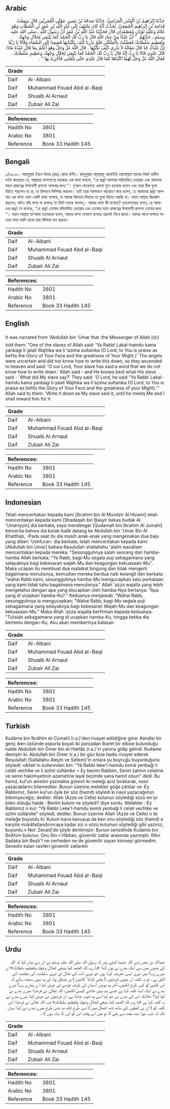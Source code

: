 ## Arabic


<div dir="rtl" lang="ar" style={{fontSize:'larger',backgroundColor:'#f8f9fa',padding:20}}>
حَدَّثَنَا إِبْرَاهِيمُ بْنُ الْمُنْذِرِ الْحِزَامِيُّ، حَدَّثَنَا صَدَقَةُ بْنُ بَشِيرٍ، مَوْلَى الْعُمَرِيِّينَ قَالَ سَمِعْتُ قُدَامَةَ بْنَ إِبْرَاهِيمَ الْجُمَحِيَّ، يُحَدِّثُ أَنَّهُ كَانَ يَخْتَلِفُ إِلَى عَبْدِ اللَّهِ بْنِ عُمَرَ بْنِ الْخَطَّابِ وَهُوَ غُلاَمٌ وَعَلَيْهِ ثَوْبَانِ مُعَصْفَرَانِ قَالَ فَحَدَّثَنَا عَبْدُ اللَّهِ بْنُ عُمَرَ أَنَّ رَسُولَ اللَّهِ ـ صلى الله عليه وسلم ـ حَدَّثَهُمْ ‏ "‏ أَنَّ عَبْدًا مِنْ عِبَادِ اللَّهِ قَالَ يَا رَبِّ لَكَ الْحَمْدُ كَمَا يَنْبَغِي لِجَلاَلِ وَجْهِكَ وَلِعَظِيمِ سُلْطَانِكَ فَعَضَّلَتْ بِالْمَلَكَيْنِ فَلَمْ يَدْرِيَا كَيْفَ يَكْتُبَانِهَا فَصَعِدَا إِلَى السَّمَاءِ وَقَالاَ يَا رَبَّنَا إِنَّ عَبْدَكَ قَدْ قَالَ مَقَالَةً لاَ نَدْرِي كَيْفَ نَكْتُبُهَا ‏.‏ قَالَ اللَّهُ عَزَّ وَجَلَّ وَهُوَ أَعْلَمُ بِمَا قَالَ عَبْدُهُ مَاذَا قَالَ عَبْدِي قَالاَ يَا رَبِّ إِنَّهُ قَالَ يَا رَبِّ لَكَ الْحَمْدُ كَمَا يَنْبَغِي لِجَلاَلِ وَجْهِكَ وَعَظِيمِ سُلْطَانِكَ ‏.‏ فَقَالَ اللَّهُ عَزَّ وَجَلَّ لَهُمَا اكْتُبَاهَا كَمَا قَالَ عَبْدِي حَتَّى يَلْقَانِي فَأَجْزِيَهُ بِهَا ‏"‏ ‏.‏
</div>
<div style={{backgroundColor:'#f8f9fa',padding:20, marginBottom: 10}}><table> <thead> <tr> <th>Grade</th> <th></th> </tr> </thead> <tbody> <tr><td>Daif</td><td>Al-Albani</td></tr><tr><td>Daif</td><td>Muhammad Fouad Abd al-Baqi</td></tr><tr><td>Daif</td><td>Shuaib Al Arnaut</td></tr><tr><td>Daif</td><td>Zubair Ali Zai</td></tr></tbody></table><table> <thead> <tr> <th>References:</th> <th></th> </tr> </thead> <tbody><tr><td>Hadith No</td><td>3801</td></tr><tr><td>Arabic No</td><td>3801</td></tr><tr><td>Reference</td><td>Book 33 Hadith 145</td></tr></tbody></table></div>

## Bengali


<div dir="ltr" lang="bn" style={{fontSize:'larger',backgroundColor:'#f8f9fa',padding:20}}>
২/৩৮০১। আবদুল্লাহ ইবনে উমার (রাঃ) থেকে বর্ণিত। রাসূলুল্লাহ সাল্লাল্লাহু আলাইহি ওয়াসাল্লাম তাদের নিকট হাদীস বর্ণনা করেছেন যে, আল্লাহর বান্দাগণের মধ্যকার এক বান্দা বললো, ‘‘হে প্রভু! আপনার মহিমান্বিত চেহারার এবং আপনার মহান রাজত্বের উপযোগী প্রশংসা আপনার জন্য ’’। দু’জন ফেরেশতা একথা শুনে হতবাক হলেন এবং তারা ঠিক বুঝে উঠতে পারলেন না যে, তা কিভাবে লিপিবদ্ধ করবেন। তাই তারা আসমানে আরোহণ করে বলেন, হে আমাদের প্রভু! আপনার এক বান্দা এমন একটি বাক্য বলেছে, যা আমরা কিভাবে লিখবো তা বুঝে উঠতে পারছি না। মহান আল্লাহ জিজ্ঞেস করলেন, যদিও তাঁর বান্দা যা বলেছে তা তিনি সম্যক অবগত,- আমার বান্দা কী বলেছে? ফেরেশতাদ্বয় বলেন, হে আমাদের প্রভু! সে বলেছে, ‘‘হে প্রভু! তোমার মহিমান্বিত চেহারার এবং তোমার মহান রাজত্বের উপযোগী প্রশংসা তোমার জন্য ’’। মহান আল্লাহ তা‘আলা তাদেরকে বলেন, আমার বান্দা যেভাবে বলেছে তদ্রূপই লিখে রাখো। আমার সাথে সাক্ষাত লাভের সময় আমি তাকে তার বিনিময় দান করবো।
</div>
<div style={{backgroundColor:'#f8f9fa',padding:20, marginBottom: 10}}><table> <thead> <tr> <th>Grade</th> <th></th> </tr> </thead> <tbody> <tr><td>Daif</td><td>Al-Albani</td></tr><tr><td>Daif</td><td>Muhammad Fouad Abd al-Baqi</td></tr><tr><td>Daif</td><td>Shuaib Al Arnaut</td></tr><tr><td>Daif</td><td>Zubair Ali Zai</td></tr></tbody></table><table> <thead> <tr> <th>References:</th> <th></th> </tr> </thead> <tbody><tr><td>Hadith No</td><td>3801</td></tr><tr><td>Arabic No</td><td>3801</td></tr><tr><td>Reference</td><td>Book 33 Hadith 145</td></tr></tbody></table></div>

## English


<div dir="ltr" lang="en" style={{fontSize:'larger',backgroundColor:'#f8f9fa',padding:20}}>
It was narrated from 'Abdullah bin 'Umar that :the Messenger of Allah (ﷺ) told them: "One of the slaves of Allah said: 'Ya Rabb! Lakal-hamdu kama yanbagi li-jalali Wajhika wa li 'azima sultanika (O Lord, to You is praise as befits the Glory of Your Face and the greatness of Your Might.)' The angels were uncertain and did not know how to write this down, so they ascended to heaven and said: 'O our Lord, Your slave has said a word that we do not know how to write down.' Allah said - and He knows best what His slave said - 'What did My slave say?' They said: 'O Lord, he said "Ya Rabb! Lakal-hamdu kama yanbagi li-jalali Wajhika wa li'azima sultanika (O Lord, to You is praise as befits the Glory of Your Face and the greatness of your Might).'" Allah said to them: 'Write it down as My slave said it, until he meets Me and I shall reward him for it
</div>
<div style={{backgroundColor:'#f8f9fa',padding:20, marginBottom: 10}}><table> <thead> <tr> <th>Grade</th> <th></th> </tr> </thead> <tbody> <tr><td>Daif</td><td>Al-Albani</td></tr><tr><td>Daif</td><td>Muhammad Fouad Abd al-Baqi</td></tr><tr><td>Daif</td><td>Shuaib Al Arnaut</td></tr><tr><td>Daif</td><td>Zubair Ali Zai</td></tr></tbody></table><table> <thead> <tr> <th>References:</th> <th></th> </tr> </thead> <tbody><tr><td>Hadith No</td><td>3801</td></tr><tr><td>Arabic No</td><td>3801</td></tr><tr><td>Reference</td><td>Book 33 Hadith 145</td></tr></tbody></table></div>

## Indonesian


<div dir="ltr" lang="id" style={{fontSize:'larger',backgroundColor:'#f8f9fa',padding:20}}>
Telah menceritakan kepada kami [ibrahim bin Al Mundzir Al Hizami] telah menceritakan kepada kami [Shadaqah bin Basyir bekas budak Al 'Umariyyin] dia berkata; saya mendengar [Qudamah bin Ibrahim Al Jumahi] bercerita bahwa dia bolak-balik datang ke Abdullah bin 'Umar Bin Al Khatthab, -Pada saat itu dia masih anak-anak yang mengenakan dua baju yang diberi 'Ushfuran- dia berkata; telah menceritakan kepada kami [Abdullah bin Umar] bahwa Rasulullah shallallahu 'alaihi wasallam menceritakan kepada mereka: "Sesungguhnya salah seorang dari hamba-hamba Allah berkata; "Ya Rabb, bagi-Mu segala puji sebagaimana yang selayaknya bagi kebesaran wajah-Mu dan keagungan kekuasaan-Mu". Maka ucapan itu membuat dua malaikat bingung dan tidak mengerti bagaimana menulisnya, kemudian mereka berdua naik kelangit dan berkata: "wahai Rabb kami, sesungguhnya hamba-Mu mengucapkan satu perkataan yang kami tidak tahu bagaimana menulisnya." Allah 'azza wajalla yang lebih mengetahui dengan apa yang diucapkan oleh hamba-Nya bertanya: "Apa yang di ucapkan hamba-Ku?." Keduanya menjawab: "Wahai Rabb, sesungguhnya ia mengucapkan; "Wahai Rabb, bagi-Mu segala puji sebagaimana yang selayaknya bagi kebesaran Wajah-Mu dan keagungan kekuasaan-Mu." Maka Allah 'azza wajalla berfirman kepada keduanya: "Tulislah sebagaimana yang di ucapkan hamba-Ku, hingga ketika dia bertemu dengan-Ku, Aku akan memberinya balasan
</div>
<div style={{backgroundColor:'#f8f9fa',padding:20, marginBottom: 10}}><table> <thead> <tr> <th>Grade</th> <th></th> </tr> </thead> <tbody> <tr><td>Daif</td><td>Al-Albani</td></tr><tr><td>Daif</td><td>Muhammad Fouad Abd al-Baqi</td></tr><tr><td>Daif</td><td>Shuaib Al Arnaut</td></tr><tr><td>Daif</td><td>Zubair Ali Zai</td></tr></tbody></table><table> <thead> <tr> <th>References:</th> <th></th> </tr> </thead> <tbody><tr><td>Hadith No</td><td>3801</td></tr><tr><td>Arabic No</td><td>3801</td></tr><tr><td>Reference</td><td>Book 33 Hadith 145</td></tr></tbody></table></div>

## Turkish


<div dir="ltr" lang="tr" style={{fontSize:'larger',backgroundColor:'#f8f9fa',padding:20}}>
Kudâme bin îbrâhîm el-Cümahî (r.a.)'den rivayet edildiğine göre: Kendisi bir genç iken üstünde aspurla boyalı iki parçadan İbaret bir elbise bulunduğu halde Abdullah bin Ömer bin el-Hattâb (r.a.)'ın yanına gidip gelirdi. Kudame demiştir ki: Abdullah bin Ömer (r.a.) bir gün bize hadis rivayet ederek Resulullah (Sallallahu Aleyhi ve Sellem)'in onlara şu buyruğu buyurduğunu söyledi: «Allah'ın kullarından biri: "Yâ Rabbi leke'l-hamdu kemâ yenbaği li celâli vechike ve li azîmi sültânike = Ey benim Rabbim, Senin zatının celaline ve senin hakimiyetinin azametine layık biçimde sana hamd olsun" dedi. Bu hamd, kul'un amelini yazmakla görevli iki meleği aciz bırakarak, nasıl yazacaklarını bilemediler. Bunun üzerine melekler göğe çıktılar ve: Ey Rabbımız, Senin kul'un öyle bir söz (hamd) söyledi ki nasıl yazacağımızı bilemiyeceğiz, dediler. Allah (Azze ve Celle) kulunun söylediği sözü en iyi bilen olduğu halde : Benîm kulum ne söyledi? diye sordu. Melekler : Ey Rabbimiz o kul: "Yâ Rabbi Leke'l-hamdu kemâ yenbaği li celali vechike ve azîmi sültânike" söyledi, dediler. Bunun üzerine Allah (Azze ve Celle) o iki meleğe buyurdu ki: Kulum bana kavuşup da ben onu söylediği söz (hamd) e karşılık mükâfatlandırıncaya kadar siz o sözü kulumun söylediği gibi yazınız, buyurdu.» Not: Zevaid'de şöyle denilmiştir: Bunun senedinde Kudame bın İbrAhim bulunur. Onu İbn-i Hibban, güvenilir zatlar arasında yazmıştır. RAvi Sadaka bin BeşIr'! ne cerheden ne de güvenilir sayan kimseyi görmedim. Senedin kalan ravileri güvenilir zatlarelır
</div>
<div style={{backgroundColor:'#f8f9fa',padding:20, marginBottom: 10}}><table> <thead> <tr> <th>Grade</th> <th></th> </tr> </thead> <tbody> <tr><td>Daif</td><td>Al-Albani</td></tr><tr><td>Daif</td><td>Muhammad Fouad Abd al-Baqi</td></tr><tr><td>Daif</td><td>Shuaib Al Arnaut</td></tr><tr><td>Daif</td><td>Zubair Ali Zai</td></tr></tbody></table><table> <thead> <tr> <th>References:</th> <th></th> </tr> </thead> <tbody><tr><td>Hadith No</td><td>3801</td></tr><tr><td>Arabic No</td><td>3801</td></tr><tr><td>Reference</td><td>Book 33 Hadith 145</td></tr></tbody></table></div>

## Urdu


<div dir="rtl" lang="ur" style={{fontSize:'larger',backgroundColor:'#f8f9fa',padding:20}}>
عبداللہ بن عمر رضی اللہ عنہما کہتے ہیں کہ رسول اللہ صلی اللہ علیہ وسلم نے ان سے بیان کیا کہ اللہ کے بندوں میں سے ایک بندے نے یوں کہا: «يا رب لك الحمد كما ينبغي لجلال وجهك ولعظيم سلطانك» اے میرے رب! میں تیری ایسی تعریف کرتا ہوں جو تیری ذات کے جلال اور تیری سلطنت کی عظمت کے لائق ہے ، تو یہ کلمہ ان دونوں فرشتوں ( یعنی کراما ً کاتبین ) پر مشکل ہوا، اور وہ نہیں سمجھ سکے کہ اس کلمے کو کس طرح لکھیں، آخر وہ دونوں آسمان کی طرف چڑھے اور عرض کیا: اے ہمارے رب! تیرے بندے نے ایک ایسا کلمہ کہا ہے جسے ہم نہیں جانتے کیسے لکھیں، اللہ تعالیٰ نے فرمایا: میرے بندے نے کیا کہا؟ حالانکہ اس کے بندے نے جو کہا اسے وہ خوب جانتا ہے، ان فرشتوں نے عرض کیا: تیرے بندے نے یہ کلمہ کہا ہے «يا رب لك الحمد كما ينبغي لجلال وجهك ولعظيم سلطانك» تب اللہ تعالیٰ نے فرمایا: اس کلمہ کو ( ان ہی لفظوں کے ساتھ نامہ اعمال میں ) اسی طرح لکھ دو جس طرح میرے بندے نے کہا: یہاں تک کہ جب میرا بندہ مجھ سے ملے گا تو میں اس وقت اس کو اس کا بدلہ دوں گا ۔
</div>
<div style={{backgroundColor:'#f8f9fa',padding:20, marginBottom: 10}}><table> <thead> <tr> <th>Grade</th> <th></th> </tr> </thead> <tbody> <tr><td>Daif</td><td>Al-Albani</td></tr><tr><td>Daif</td><td>Muhammad Fouad Abd al-Baqi</td></tr><tr><td>Daif</td><td>Shuaib Al Arnaut</td></tr><tr><td>Daif</td><td>Zubair Ali Zai</td></tr></tbody></table><table> <thead> <tr> <th>References:</th> <th></th> </tr> </thead> <tbody><tr><td>Hadith No</td><td>3801</td></tr><tr><td>Arabic No</td><td>3801</td></tr><tr><td>Reference</td><td>Book 33 Hadith 145</td></tr></tbody></table></div>